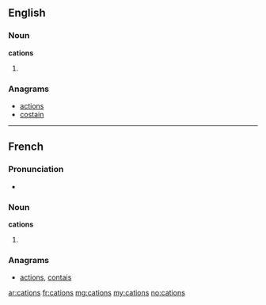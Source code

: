 {{also|catións}}
==English==

===Noun===
'''cations'''

# {{plural of|cation}}

===Anagrams===
* [[actions#English|actions]]
* [[costain#English|costain]]

----

==French==

===Pronunciation===
* {{IPA|/katjɔ̃/|lang=fr}}

===Noun===
'''cations''' {{m|p}}

# {{plural of|cation|lang=fr}}

===Anagrams===
* [[actions#French|actions]], [[contais#French|contais]]

[[ar:cations]]
[[fr:cations]]
[[mg:cations]]
[[my:cations]]
[[no:cations]]